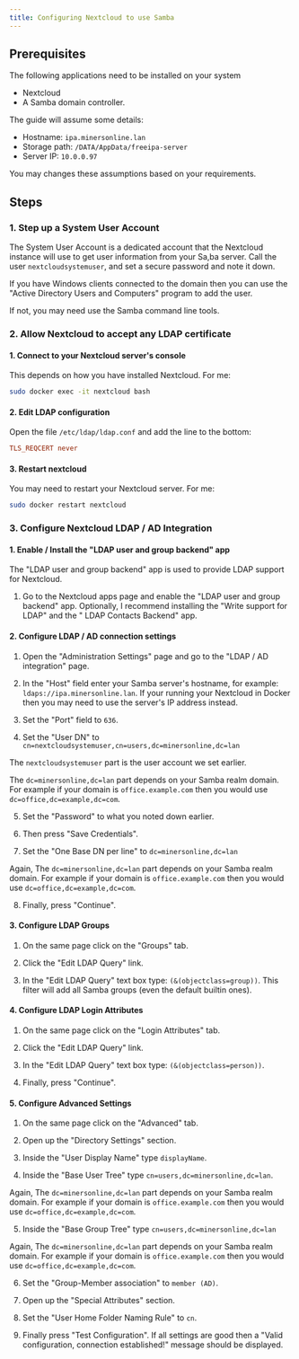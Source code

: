 ```yaml
---
title: Configuring Nextcloud to use Samba
---
```



## Prerequisites

The following applications need to be installed on your system

- Nextcloud
- A Samba domain controller.

The guide will assume some details:

- Hostname: `ipa.minersonline.lan`
- Storage path: `/DATA/AppData/freeipa-server`
- Server IP: `10.0.0.97`

You may changes these assumptions based on your requirements.

## Steps

### 1. Step up a System User Account

The System User Account is a dedicated account that the Nextcloud instance will use to get user information from your Sa,ba server. Call the user `nextcloudsystemuser`, and set a secure password and note it down.

If you have Windows clients connected to the domain then you can use the "Active Directory Users and Computers" program to add the user.

If not, you may need use the Samba command line tools.

### 2. Allow Nextcloud to accept any LDAP certificate

#### 1. Connect to your Nextcloud server's console

This depends on how you have installed Nextcloud.
For me:

```bash
sudo docker exec -it nextcloud bash
```

#### 2. Edit LDAP configuration

Open the file `/etc/ldap/ldap.conf` and add the line to the bottom:

```ini path=/etc/ldap/ldap.conf
TLS_REQCERT never
```

#### 3. Restart nextcloud

You may need to restart your Nextcloud server.
For me:

```bash
sudo docker restart nextcloud
```

### 3. Configure Nextcloud LDAP / AD Integration

#### 1. Enable / Install the "LDAP user and group backend" app

The "LDAP user and group backend" app is used to provide LDAP support for Nextcloud.

1. Go to the Nextcloud apps page and enable the "LDAP user and group backend" app. Optionally, I recommend installing the "Write support for LDAP" and the " LDAP Contacts Backend" app.

#### 2. Configure LDAP / AD connection settings

1. Open the "Administration Settings" page and go to the "LDAP / AD integration" page.

2. In the "Host" field enter your Samba server's hostname, for example: `ldaps://ipa.minersonline.lan`. If your running your Nextcloud in Docker then you may need to use the server's IP address instead.

3. Set the "Port" field to `636`.

4. Set the "User DN" to `cn=nextcloudsystemuser,cn=users,dc=minersonline,dc=lan`

<InlineNotification>

The `nextcloudsystemuser` part is the user account we set earlier.

The `dc=minersonline,dc=lan` part depends on your Samba realm domain. For example if your domain is `office.example.com` then you would use `dc=office,dc=example,dc=com`.
</InlineNotification>

5. Set the "Password" to what you noted down earlier.

6. Then press "Save Credentials".

7. Set the "One Base DN per line" to `dc=minersonline,dc=lan`

<InlineNotification>

Again, The `dc=minersonline,dc=lan` part depends on your Samba realm domain. For example if your domain is `office.example.com` then you would use `dc=office,dc=example,dc=com`.
</InlineNotification>

8. Finally, press "Continue".

#### 3. Configure LDAP Groups

1. On the same page click on the "Groups" tab.

2. Click the "Edit LDAP Query" link.

3. In the "Edit LDAP Query" text box type: `(&(objectclass=group))`. This filter will add all Samba groups (even the default builtin ones).

#### 4. Configure LDAP Login Attributes

1. On the same page click on the "Login Attributes" tab.

2. Click the "Edit LDAP Query" link.

3. In the "Edit LDAP Query" text box type: `(&(objectclass=person))`.

4. Finally, press "Continue".

#### 5. Configure Advanced Settings

1. On the same page click on the "Advanced" tab.

2. Open up the "Directory Settings" section.

3. Inside the "User Display Name" type `displayName`.

4. Inside the "Base User Tree" type `cn=users,dc=minersonline,dc=lan`.

<InlineNotification>

Again, The `dc=minersonline,dc=lan` part depends on your Samba realm domain. For example if your domain is `office.example.com` then you would use `dc=office,dc=example,dc=com`.
</InlineNotification>

5. Inside the "Base Group Tree" type `cn=users,dc=minersonline,dc=lan`

<InlineNotification>

Again, The `dc=minersonline,dc=lan` part depends on your Samba realm domain. For example if your domain is `office.example.com` then you would use `dc=office,dc=example,dc=com`.
</InlineNotification>

6. Set the "Group-Member association" to `member (AD)`.

7. Open up the "Special Attributes" section.

8. Set the "User Home Folder Naming Rule" to `cn`.

9. Finally press "Test Configuration". If all settings are good then a "Valid configuration, connection established!" message should be displayed.
